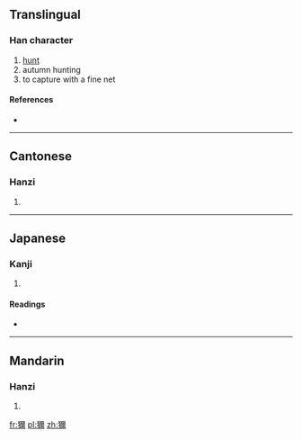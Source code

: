 {{also|狝}}
==Translingual==

===Han character===
{{Han char|rn=94|rad=犬|as=14|sn=17|four=4122<sub>7</sub>|canj=大竹一火月 (KHMFB)}}

# [[hunt]]
# autumn hunting
# to capture with a fine net

====References====
* {{Han ref|kx=0720.090|dkj=20748|dj=1131.140|hdz=21374.020|uh=736E|ud=29550|bh=ED64|bd=60772}}

----

==Cantonese==

===Hanzi===
{{yue-hanzi|jyut=|y=sin2|sim=狝}}

# {{defn|lang=yue|sort=犬14}}

----

==Japanese==

===Kanji===
{{ja-kanji|grade=|rs=犬14}}

# {{defn|lang=ja|sort=犬14}}

====Readings====
* {{ja-readings|on=[[せん]] (sen)|kun=[[かり]] (kari)}}

----

==Mandarin==

===Hanzi===
{{cmn-hanzi|sim=狝|pin=[[mí]] ([[mi2]]), [[xiǎn]] ([[xian3]])|wg=mi<sup>2</sup>, hsien<sup>3</sup>}}

# {{defn|lang=cmn|sort=犬14}}

[[fr:獮]]
[[pl:獮]]
[[zh:獮]]